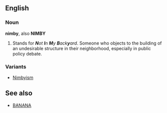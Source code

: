 ==English==
===Noun===
'''nimby''', also '''NIMBY'''
#Stands for '' '''N'''ot '''I'''n '''M'''y '''B'''ack'''y'''ard''. Someone who objects to the building of an undesirable structure in their neighborhood, especially in public policy debate.

===Variants===
*[[Nimbyism]]

==See also==
*[[BANANA]]